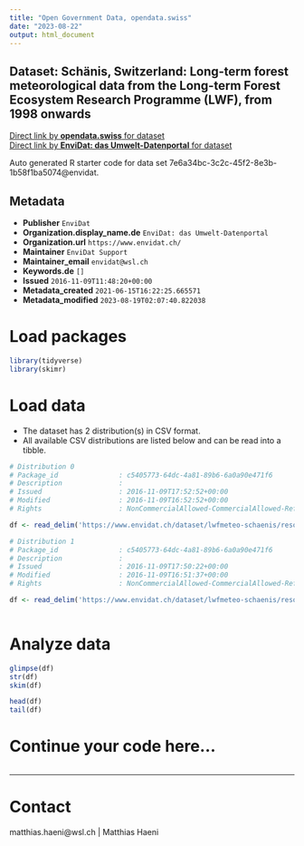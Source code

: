 ```yaml
---
title: "Open Government Data, opendata.swiss"
date: "2023-08-22"
output: html_document
---
```


## Dataset: Schänis, Switzerland: Long-term forest meteorological data from the Long-term Forest Ecosystem Research Programme (LWF), from 1998 onwards



[Direct link by **opendata.swiss** for dataset](https://opendata.swiss/de/dataset/schanis-switzerland-long-term-forest-meteorological-data-from-the-long-term-forest-ecosystem-re)<br>
[Direct link by **EnviDat: das Umwelt-Datenportal** for dataset](https://www.envidat.ch/#/metadata/lwfmeteo-schaenis)

Auto generated R starter code for data set 7e6a34bc-3c2c-45f2-8e3b-1b58f1ba5074@envidat.

## Metadata

- **Publisher** `EnviDat`
- **Organization.display_name.de** `EnviDat: das Umwelt-Datenportal`
- **Organization.url** `https://www.envidat.ch/`
- **Maintainer** `EnviDat Support`
- **Maintainer_email** `envidat@wsl.ch`
- **Keywords.de** `[]`
- **Issued** `2016-11-09T11:48:20+00:00`
- **Metadata_created** `2021-06-15T16:22:25.665571`
- **Metadata_modified** `2023-08-19T02:07:40.822038`


# Load packages

```r

library(tidyverse)
library(skimr)

```

# Load data

-   The dataset has 2 distribution(s) in CSV format.
-   All available CSV distributions are listed below and can be read into a tibble.

```r

# Distribution 0
# Package_id               : c5405773-64dc-4a81-89b6-6a0a90e471f6
# Description              : 
# Issued                   : 2016-11-09T17:52:52+00:00
# Modified                 : 2016-11-09T16:52:52+00:00
# Rights                   : NonCommercialAllowed-CommercialAllowed-ReferenceRequired

df <- read_delim('https://www.envidat.ch/dataset/lwfmeteo-schaenis/resource/9bd7e72f-3b65-4250-9f24-f945c4476a0e')

# Distribution 1
# Package_id               : c5405773-64dc-4a81-89b6-6a0a90e471f6
# Description              : 
# Issued                   : 2016-11-09T17:50:22+00:00
# Modified                 : 2016-11-09T16:51:37+00:00
# Rights                   : NonCommercialAllowed-CommercialAllowed-ReferenceRequired

df <- read_delim('https://www.envidat.ch/dataset/lwfmeteo-schaenis/resource/f5242372-a0bd-42fa-a3be-038395f57134')



```

# Analyze data

```r

glimpse(df)
str(df)
skim(df)

head(df)
tail(df)

```

# Continue your code here...

```r

```

------------------------------------------------------------------------

# Contact

matthias.haeni@wsl.ch | Matthias Haeni
